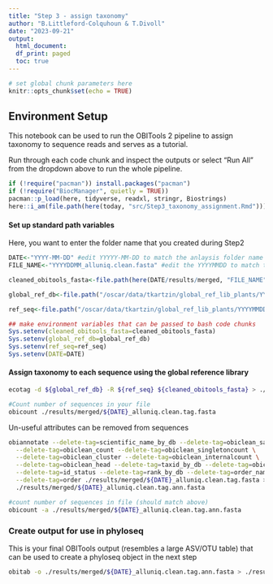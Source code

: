 ```yaml
---
title: "Step 3 - assign taxonomy"
author: "B.Littleford-Colquhoun & T.Divoll"
date: "2023-09-21"
output: 
  html_document:
  df_print: paged
  toc: true
---
```


```r
# set global chunk parameters here
knitr::opts_chunk$set(echo = TRUE)
```

## Environment Setup
This notebook can be used to run the OBITools 2 pipeline to assign taxonomy to sequence reads and serves as a tutorial. 

Run through each code chunk and inspect the outputs or select "Run All" from the dropdown above to run the whole pipeline.
```r
if (!require("pacman")) install.packages("pacman")
if (!require("BiocManager", quietly = TRUE))
pacman::p_load(here, tidyverse, readxl, stringr, Biostrings)
here::i_am(file.path(here(today, "src/Step3_taxonomy_assignment.Rmd")))
```

#### Set up standard path variables
Here, you want to enter the folder name that you created during Step2
```r
DATE<-"YYYY-MM-DD" #edit YYYYY-MM-DD to match the anlaysis folder name that was created when running step2
FILE_NAME<-"YYYYDDMM_alluniq.clean.fasta" #edit the YYYYMMDD to match the date of the file you created at the end of step2

cleaned_obitools_fasta<-file.path(here(DATE/results/merged, "FILE_NAME")) #should not need to edit this code as it pulls the date and file name you set in the previous 2 lines of code

global_ref_db<-file.path("/oscar/data/tkartzin/global_ref_lib_plants/YYYYMMDD/embl_r143") #-d in ecotag; ecoPCR taxonomy Database name. Need to edit YYYYMMDD and name of taxonomy database to match that of the most recent global reference library you want to use.

ref_seq<-file.path("/oscar/data/tkartzin/global_ref_lib_plants/YYYYMMDD/db_P6_r143.fasta") #-R in ecotag; fasta file containing the reference sequences. Need to edit YYYYMMDD and name of fasta file to match that of the most recent global reference library you want to use. 

## make environment variables that can be passed to bash code chunks
Sys.setenv(cleaned_obitools_fasta=cleaned_obitools_fasta)
Sys.setenv(global_ref_db=global_ref_db)
Sys.setenv(ref_seq=ref_seq)
Sys.setenv(DATE=DATE)
```


#### Assign taxonomy to each sequence using the global reference library
```bash
ecotag -d ${global_ref_db} -R ${ref_seq} ${cleaned_obitools_fasta} > ./results/merged/${DATE}_alluniq.clean.tag.fasta

#Count number of sequences in your file
obicount ./results/merged/${DATE}_alluniq.clean.tag.fasta
```

Un-useful attributes can be removed from sequences
```bash
obiannotate --delete-tag=scientific_name_by_db --delete-tag=obiclean_samplecount \
  --delete-tag=obiclean_count --delete-tag=obiclean_singletoncount \
  --delete-tag=obiclean_cluster --delete-tag=obiclean_internalcount \
  --delete-tag=obiclean_head --delete-tag=taxid_by_db --delete-tag=obiclean_headcount \
  --delete-tag=id_status --delete-tag=rank_by_db --delete-tag=order_name \
  --delete-tag=order ./results/merged/${DATE}_alluniq.clean.tag.fasta > \
  ./results/merged/${DATE}_alluniq.clean.tag.ann.fasta

#count number of sequences in file (should match above)
obicount -a ./results/merged/${DATE}_alluniq.clean.tag.ann.fasta
```


### Create output for use in phyloseq
This is your final OBITools output (resembles a large ASV/OTU table) that can be used to create a phyloseq object in the next step
```bash
obitab -o ./results/merged/${DATE}_alluniq.clean.tag.ann.fasta > ./results/merged/${DATE}_alluniq.clean.tag.ann.tab
```
